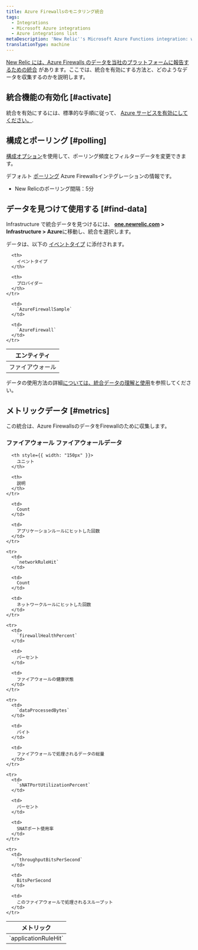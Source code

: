 ```yaml
---
title: Azure Firewallsのモニタリング統合
tags:
  - Integrations
  - Microsoft Azure integrations
  - Azure integrations list
metaDescription: 'New Relic''s Microsoft Azure Functions integration: what data it reports, and how to enable it.'
translationType: machine
---
```


[New Relic には、Azure Firewalls のデータを当社のプラットフォームに報告するための統合](/docs/infrastructure/integrations-getting-started/getting-started/introduction-infrastructure-integrations) があります。ここでは、統合を有効にする方法と、どのようなデータを収集するのかを説明します。

## 統合機能の有効化 [#activate]

統合を有効にするには、標準的な手順に従って、 [Azure サービスを有効にしてください。](/docs/infrastructure/microsoft-azure-integrations/getting-started/activate-azure-integrations).

## 構成とポーリング [#polling]

[構成オプション](/docs/integrations/new-relic-integrations/getting-started/configure-polling-frequency-data-collection-cloud-integrations)を使用して、ポーリング頻度とフィルターデータを変更できます。

デフォルト [ポーリング](/docs/infrastructure/microsoft-azure-integrations/getting-started/azure-integration-polling) Azure Firewallsインテグレーションの情報です。

* New Relicのポーリング間隔：5分

## データを見つけて使用する [#find-data]

Infrastructure で統合データを見つけるには、 **[one.newrelic.com](https://one.newrelic.com/all-capabilities) > Infrastructure > Azure**に移動し、統合を選択します。

データは、以下の [イベントタイプ](/docs/data-apis/understand-data/new-relic-data-types/#event-data) に添付されます。

<table>
  <thead>
    <tr>
      <th>
        エンティティ
      </th>

      <th>
        イベントタイプ
      </th>

      <th>
        プロバイダー
      </th>
    </tr>
  </thead>

  <tbody>
    <tr>
      <td>
        ファイアウォール
      </td>

      <td>
        `AzureFirewallSample`
      </td>

      <td>
        `AzureFirewall`
      </td>
    </tr>
  </tbody>
</table>

データの使用方法の詳細[については、統合データの理解と使用](/docs/infrastructure/integrations/find-use-infrastructure-integration-data)を参照してください。

## メトリックデータ [#metrics]

この統合は、Azure FirewallsのデータをFirewallのために収集します。

### ファイアウォール ファイアウォールデータ

<table>
  <thead>
    <tr>
      <th style={{ width: "275px" }}>
        メトリック
      </th>

      <th style={{ width: "150px" }}>
        ユニット
      </th>

      <th>
        説明
      </th>
    </tr>
  </thead>

  <tbody>
    <tr>
      <td>
        `applicationRuleHit`
      </td>

      <td>
        Count
      </td>

      <td>
        アプリケーションルールにヒットした回数
      </td>
    </tr>

    <tr>
      <td>
        `networkRuleHit`
      </td>

      <td>
        Count
      </td>

      <td>
        ネットワークルールにヒットした回数
      </td>
    </tr>

    <tr>
      <td>
        `firewallHealthPercent`
      </td>

      <td>
        パーセント
      </td>

      <td>
        ファイアウォールの健康状態
      </td>
    </tr>

    <tr>
      <td>
        `dataProcessedBytes`
      </td>

      <td>
        バイト
      </td>

      <td>
        ファイアウォールで処理されるデータの総量
      </td>
    </tr>

    <tr>
      <td>
        `sNATPortUtilizationPercent`
      </td>

      <td>
        パーセント
      </td>

      <td>
        SNATポート使用率
      </td>
    </tr>

    <tr>
      <td>
        `throughputBitsPerSecond`
      </td>

      <td>
        BitsPerSecond
      </td>

      <td>
        このファイアウォールで処理されるスループット
      </td>
    </tr>
  </tbody>
</table>